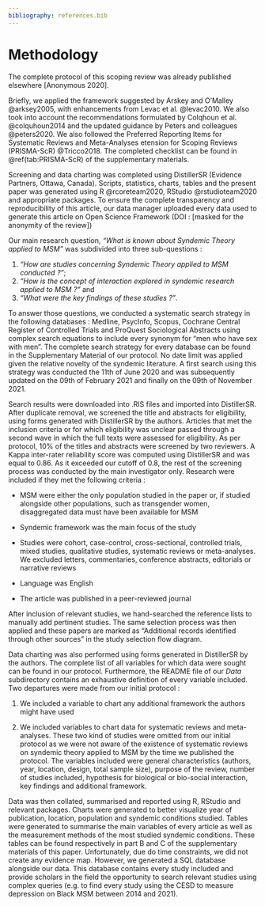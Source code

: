 ```yaml
---
bibliography: references.bib
---
```


# Methodology

The complete protocol of this scoping review was already published elsewhere [Anonymous 2020].

Briefly, we applied the framework suggested by Arskey and O'Malley @arksey2005, with enhancements from Levac et al. @levac2010. We also took into account the recommendations formulated by Colqhoun et al. @colquhoun2014 and the updated guidance by Peters and colleagues @peters2020. We also followed the Preferred Reporting Items for Systematic Reviews and Meta-Analyses etension for Scoping Reviews (PRISMA-ScR) @Tricco2018. The completed checklist can be found in \@ref(tab:PRISMA-ScR) of the supplementary materials.

Screening and data charting was completed using DistillerSR (Evidence Partners, Ottawa, Canada). Scripts, statistics, charts, tables and the present paper was generated using R @rcoreteam2020, RStudio @rstudioteam2020 and appropriate packages. To ensure the complete transparency and reproducibility of this article, our data manager uploaded every data used to generate this article on Open Science Framework (DOI : [masked for the anonymity of the review])

Our main research question, *"What is known about Syndemic Theory applied to MSM"* was subdivided into three sub-questions :

1.  *"How are studies concerning Syndemic Theory applied to MSM conducted ?"*;
2.  *"How is the concept of interaction explored in syndemic research applied to MSM ?"* and
3.  *"What were the key findings of these studies ?"*.

To answer those questions, we conducted a systematic search strategy in the following databases : Medline, PsycInfo, Scopus, Cochrane Central Register of Controlled Trials and ProQuest Sociological Abstracts using complex search equations to include every synonym for "men who have sex with men". The complete search strategy for every database can be found in the Supplementary Material of our protocol. No date limit was applied given the relative novelty of the syndemic literature. A first search using this strategy was conducted the 11th of June 2020 and was subsequently updated on the 09th of February 2021 and finally on the 09th of November 2021.

Search results were downloaded into .RIS files and imported into DistillerSR. After duplicate removal, we screened the title and abstracts for eligibility, using forms generated with DistillerSR by the authors. Articles that met the inclusion criteria or for which eligibility was unclear passed through a second wave in which the full texts were assessed for eligibility. As per protocol, 10% of the titles and abstracts were screened by two reviewers. A Kappa inter-rater reliability score was computed using DistillerSR and was equal to 0.86. As it exceeded our cutoff of 0.8, the rest of the screening process was conducted by the main investigator only. Research were included if they met the following criteria :

-   MSM were either the only population studied in the paper or, if studied alongside other populations, such as transgender women, disaggregated data must have been available for MSM

-   Syndemic framework was the main focus of the study

-   Studies were cohort, case-control, cross-sectional, controlled trials, mixed studies, qualitative studies, systematic reviews or meta-analyses. We excluded letters, commentaries, conference abstracts, editorials or narrative reviews

-   Language was English

-   The article was published in a peer-reviewed journal

After inclusion of relevant studies, we hand-searched the reference lists to manually add pertinent studies. The same selection process was then applied and these papers are marked as "Additional records identified through other sources" in the study selection flow diagram.

Data charting was also performed using forms generated in DistillerSR by the authors. The complete list of all variables for which data were sought can be found in our protocol. Furthermore, the README file of our *Data* subdirectory contains an exhaustive definition of every variable included. Two departures were made from our initial protocol :

1.  We included a variable to chart any additional framework the authors might have used

2.  We included variables to chart data for systematic reviews and meta-analyses. These two kind of studies were omitted from our initial protocol as we were not aware of the existence of systematic reviews on syndemic theory applied to MSM by the time we published the protocol. The variables included were general characteristics (authors, year, location, design, total sample size), purpose of the review, number of studies included, hypothesis for biological or bio-social interaction, key findings and additional framework.

Data was then collated, summarised and reported using R, RStudio and relevant packages. Charts were generated to better visualize year of publication, location, population and syndemic conditions studied. Tables were generated to summarise the main variables of every article as well as the measurement methods of the most studied syndemic conditions. These tables can be found respectively in part B and C of the supplementary materials of this paper. Unfortunately, due do time constraints, we did not create any evidence map. However, we generated a SQL database alongside our data. This database contains every study included and provide scholars in the field the opportunity to search relevant studies using complex queries (e.g. to find every study using the CESD to measure depression on Black MSM between 2014 and 2021).
